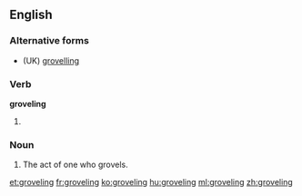 ==English==

===Alternative forms===
* (UK) [[grovelling]]

===Verb===
'''groveling'''

# {{context|US|lang=en}} {{present participle of|grovel|lang=en}}

===Noun===
{{en-noun}}

# The act of one who grovels.

[[et:groveling]]
[[fr:groveling]]
[[ko:groveling]]
[[hu:groveling]]
[[ml:groveling]]
[[zh:groveling]]